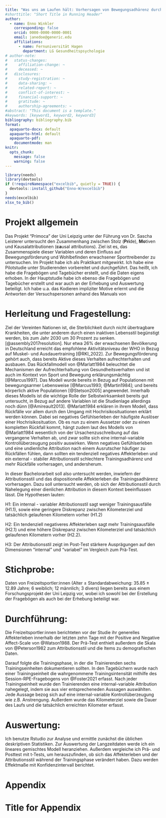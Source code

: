 ```yaml
---
title: "Was uns am Laufen hält: Vorhersagen von Bewegungsadhärenz durch negativen Affekt und Attributionsstile"
#shorttitle: "Short Title in Running Header"
author:
  - name: Enno Winkler
    corresponding: false
    orcid: 0000-0000-0000-0001
    email: janedoe@generic.edu
    affiliations:
      - name: Fernuniversität Hagen
        department: LG Gesundheitspsychologie
# author-note:
#   status-changes: 
#     affiliation-change: ~
#     deceased: ~
#   disclosures:
#     study-registration: ~
#     data-sharing: ~
#     related-report: ~
#     conflict-of-interest: ~
#     financial-support: ~
#     gratitude: ~
#     authorship-agreements: ~
#abstract: "This document is a template."
#keywords: [keyword1, keyword2, keyword3]
bibliography: bibliography.bib
format:
  apaquarto-docx: default
  apaquarto-html: default
  apaquarto-pdf:
    documentmode: man
knitr: 
  opts_chunk: 
    message: false
    warning: false
---
```


```r
library(needs)
library(devtools)
if (!requireNamespace("excelbib", quietly = TRUE)) {
  devtools::install_github("Enno-W/excelbib")
}
needs(excelbib)
xlsx_to_bib()

```
# Projekt allgemein

Das Projekt "Primoca" der Uni Leipzig unter der Führung von Dr. Sascha Leisterer untersucht den Zusammenhang zwischen Stolz (**Pri**de), **Mo**tiven und Kausalattributionen (**ca**usal attributions). Ziel ist es, das Zusammenspiele dieser Variablen und deren Einfluss auf Bewegungsförderung und Wohlbefinden erwachsener Sporttreibender zu untersuchen. Im Projekt habe ich als Praktikant mitgewirkt. Ich habe eine Pilotstudie unter Studierenden vorbereitet und durchgeführt. Das heißt, ich habe die Fragebögen und Tagebücher erstellt, und die Daten eigens erhoben. In der Hauptstudie habe ich ebenso die Fragebögen und Tagebücher erstellt und war auch an der Erhebung und Auswertung beteiligt. Ich habe u.a. das Kodieren impliziter Motive erlernt und die Antworten der Versuchspersonen anhand des Manuals von 

# Herleitung und Fragestellung:

<!-- Bei der Darstellung Ihres Untersuchungsgegenstands bzw. Ihrer Fragestellung soll sowohl die Relevanz als auch eine ausdifferenzierte theoretische Begründung erfolgen. Erste Literaturquellen zum theoretischen Hintergrund Ihrer Arbeit sollten bereits im Exposé enthalten sein. -->
Ziel der Vereinten Nationen ist, die Sterblichkeit durch nicht übertragbare Krankheiten, die unter anderem durch einen inaktiven Lebensstil begünstigt werden, bis zum Jahr 2030 um 30 Prozent zu senken. [@assembly2017resolution]. Nur etwa 26% der erwachsenen Bevölkerung in Deutschland erreicht das empfohlene Aktivitätsniveau der WHO in Bezug auf Muskel- und Ausdauertraining [@RKI_2022]. Zur Bewegungsförderung gehört auch, dass bereits Aktive dieses Verhalten aufrechterhalten und ausbauen. Das Rückfallmodell von @Marlatt1984 beleuchtet die Mechanismen der Aufrechterhaltung von Gesundheitsverhalten und ist auch im Kontext von Sport und Bewegung erklärungsmächtig [@Marcus1997]. Das Modell wurde bereits in Bezug auf Populationen mit bewegungsarmer Lebensweise [@Marcus1993; @Martin1984]; und bereits körperlich aktive Populationen [@Stetson2005] angewendet. Innerhalb dieses Modells ist die wichtige Rolle der Selbstwirksamkeit bereits gut untersucht, in Bezug auf andere Variablen ist die Studienlage allerdings noch dünn [@Amireault2013]. @Marlatt1984 erklären in ihrem Modell, dass Rückfälle vor allem durch den Umgang mit Hochrisikosituationen erklärt werden können. Dabei sei negatives Gefühlserleben der häufigste Auslöser einer Hochrisikosituation. Ob es nun zu einem Aussetzer oder zu einen kompletten Rückfall kommt, hängt zudem laut des Modells von @Marlatt1984 wesentlich von der Ursachenzuschreibung auf das vergangene Verhalten ab, und zwar sollte sich eine internal-variable Kontrollüberzeugung positiv auswirken. Wenn negatives Gefühlserleben und eine undienliche Attribution nach einem Ausrutscher häufiger zu Rückfällen fühlen, dann sollten ein tendenziell negatives Affekterleben und ein external - stabiler Attributionsstil schlechtere Trainingsadhärenz und mehr Rückfälle vorhersagen, und andersherum. 

In dieser Bachelorarbeit soll also untersucht werden, inwiefern der Attributionsstil und das dispositionelle Affekterleben die Trainingsadhärenz vorhersagen. Dazu soll untersucht werden, ob sich der Attributionsstil durch Nahelegung einer dienlichen Attribution in diesem Kontext beeinflussen lässt. Die Hypothesen lauten:

H1: Ein internal - variabler Attributionsstil sagt weniger Trainingsausfälle (H1.1), sowie eine geringere Diskrepanz zwischen Kilometerziel und tatsächlich gelaufenen Kilometern vorher (H1.2)

H2: Ein tendenziell negativeres Affekterleben sagt mehr Trainingsausfälle (H2.1) und eine höhere Diskrepanz zwischen Kilometerziel und tatsächlich gelaufenen Kilometern vorher (H2.2). 

H3: Der Attributionsstil zeigt im Post-Test stärkere Ausprägungen auf den Dimensionen "internal" und "variabel" im Vergleich zum Prä-Test. 

# Stichprobe:

Daten von Freizeitsportler:innen (Alter ± Standardabweichung: 35.85 ± 12.89 Jahre; 6 weiblich; 12 männlich; 3 divers) liegen bereits aus einem Forschungsprojekt der Uni Leipzig vor, wobei ich sowohl bei der Erstellung der Fragebögen als auch bei der Erhebung beteiligt war. 

# Durchführung:

Die Freizeitsportler:innen berichteten vor der Studie ihr generelles Affekterleben innerhalb der letzten zehn Tage mit der Positive and Negative Affect-Scale von @Watson1988. Der Prä-Test enthielt außerdem die Skala von @Peterson1982 zum Attributionsstil und die Items zu demografischen Daten.

Darauf folgte die Trainingsphase, in der die Trainierenden sechs Trainingseinheiten dokumentieren sollten. In den Tagebüchern wurde nach einer Trainingseinheit die wahrgenommene Trainingsintensität mithilfe des Session-RPE-Fragebogens von @Foster2021 erfasst. Nach jeder Trainingseinheit wurde den Trainierenden eine internal-variable Attribution nahegelegt, indem sie aus vier entsprecheneden Aussagen auswählten. Jede Aussage bezog sich auf eine internal-variable Kontrollüberzeugung wie z.B. Anstrengung. Außerdem wurde das Kilometerziel sowie die Dauer des Laufs und die tatsächlich erreichten Kilometer erfasst.

# Auswertung:

Ich benutze Rstudio zur Analyse und ermittle zunächst die üblichen deskriptiven Statistiken. Zur Auswertung der Langzeitdaten werde ich ein lineares gemischtes Modell heranziehen. Außerdem vergleiche ich Prä- und Posttest mit t-Tests, um herauszufinden, ob sich das Affekterleben und der Attributionsstil während der Trainingsphase verändert haben. Dazu werden Effektmaße mit Konfidenzintervall berichtet. 

::: {#refs}
:::

# Appendix

# Title for Appendix
